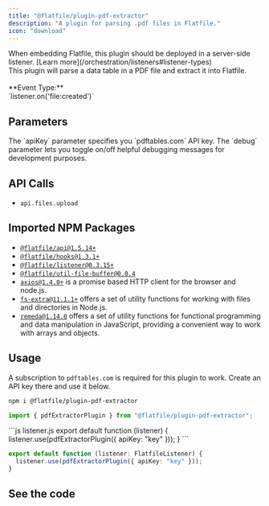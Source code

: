 ```yaml
---
title: "@flatfile/plugin-pdf-extractor"
description: "A plugin for parsing .pdf files in Flatfile."
icon: "download"
---
```


<Warning>
  When embedding Flatfile, this plugin should be deployed in a server-side
  listener. [Learn more](/orchestration/listeners#listener-types)
</Warning>

<CardGroup cols={1}>
  <Card
    title="@flatfile/plugin-pdf-extractor"
    href="https://github.com/FlatFilers/flatfile-plugins/tree/main/plugins/pdf-extractor"
    icon="github"
  >
    <br />
    This plugin will parse a data table in a PDF file and extract it into Flatfile.
    <br />
    <br />
    **Event Type:**
    <br />
    `listener.on('file:created')`
  </Card>
</CardGroup>

## Parameters

<ParamField path="opt.apiKey" type="string" required>
  The `apiKey` parameter specifies you `pdftables.com` API key.
</ParamField>

<ParamField path="opt.debug" type="boolean">
  The `debug` parameter lets you toggle on/off helpful debugging messages for
  development purposes.
</ParamField>

## API Calls

- `api.files.upload`

## Imported NPM Packages

- [`@flatfile/api@1.5.14+`](https://www.npmjs.com/package/@flatfile/api)
- [`@flatfile/hooks@1.3.1+`](https://www.npmjs.com/package/@flatfile/hooks)
- [`@flatfile/listener@0.3.15+`](https://www.npmjs.com/package/@flatfile/listener)
- [`@flatfile/util-file-buffer@0.0.4`](../utils/file-buffer)
- [`axios@1.4.0+`](https://www.npmjs.com/package/axios) is a promise based HTTP client for the browser and node.js.
- [`fs-extra@11.1.1+`](https://www.npmjs.com/package/fs-extra) offers a set of utility functions for working with files and directories in Node.js.
- [`remeda@1.14.0`](https://www.npmjs.com/package/remeda) offers a set of utility functions for functional programming and data manipulation in JavaScript, providing a convenient way to work with arrays and objects.

## Usage

A subscription to `pdftables.com` is required for this plugin to work. Create an API key there and use it below.

```bash install
npm i @flatfile/plugin-pdf-extractor
```

```ts import
import { pdfExtractorPlugin } from "@flatfile/plugin-pdf-extractor";
```

<CodeGroup>
```js listener.js
export default function (listener) {
  listener.use(pdfExtractorPlugin({ apiKey: "key" }));
}
```

```ts listener.ts
export default function (listener: FlatfileListener) {
  listener.use(pdfExtractorPlugin({ apiKey: "key" }));
}
```

</CodeGroup>

## See the code

<CardGroup cols={2}>
  <Card
    title="@flatfile/plugin-pdf-extractor"
    href="https://github.com/FlatFilers/flatfile-plugins/tree/main/plugins/pdf-extractor"
    icon="github"
  ></Card>
</CardGroup>
